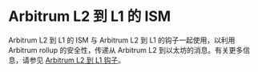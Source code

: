 # Arbitrum L2 到 L1 的 ISM

Arbitrum L2 到 L1 的 ISM 与 Arbitrum L2 到 L1 的钩子一起使用，以利用 Arbitrum rollup 的安全性，传递从 Arbitrum L2 到以太坊的消息。有关更多信息，请参见 [Arbitrum L2 到 L1 钩子](/docs/reference/hooks/arbitrum-L2-to-L1.mdx)。

